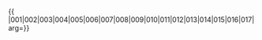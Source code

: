 {{ {{{1|PRC admin/showlist}}}
|001|002|003|004|005|006|007|008|009|010|011|012|013|014|015|016|017|
arg={{{arg|}}}}}